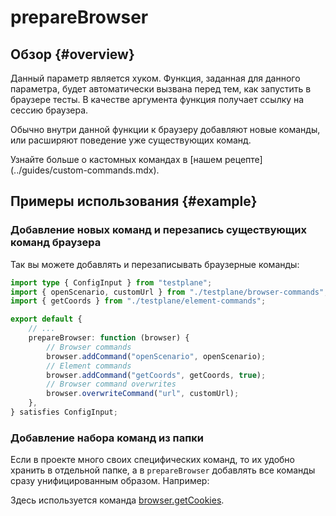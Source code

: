 
# prepareBrowser

## Обзор {#overview}

Данный параметр является хуком. Функция, заданная для данного параметра, будет автоматически вызвана перед тем, как запустить в браузере тесты. В качестве аргумента функция получает ссылку на сессию браузера.

Обычно внутри данной функции к браузеру добавляют новые команды, или расширяют поведение уже существующих команд.

<Admonition type="info">
    Узнайте больше о кастомных командах в [нашем рецепте](../guides/custom-commands.mdx).
</Admonition>

## Примеры использования {#example}

### Добавление новых команд и перезапись существующих команд браузера

Так вы можете добавлять и перезаписывать браузерные команды:

```typescript title="testplane.config.ts"
import type { ConfigInput } from "testplane";
import { openScenario, customUrl } from "./testplane/browser-commands";
import { getCoords } from "./testplane/element-commands";

export default {
    // ...
    prepareBrowser: function (browser) {
        // Browser commands
        browser.addCommand("openScenario", openScenario);
        // Element commands
        browser.addCommand("getCoords", getCoords, true);
        // Browser command overwrites
        browser.overwriteCommand("url", customUrl);
    },
} satisfies ConfigInput;
```

### Добавление набора команд из папки

Если в проекте много своих специфических команд, то их удобно хранить в отдельной папке, а в `prepareBrowser` добавлять все команды сразу унифицированным образом. Например:

<AddMultipleCommandsExample />

Здесь используется команда [browser.getCookies][get-cookies].

[url]: ../../commands/browser/url
[add-command]: ../../commands/browser/addCommand
[overwrite-command]: ../../commands/browser/overwriteCommand
[get-cookies]: ../../commands/browser/getCookies
[get-location]: ../../commands/element/getLocation
[get-size]: ../../commands/element/getSize
